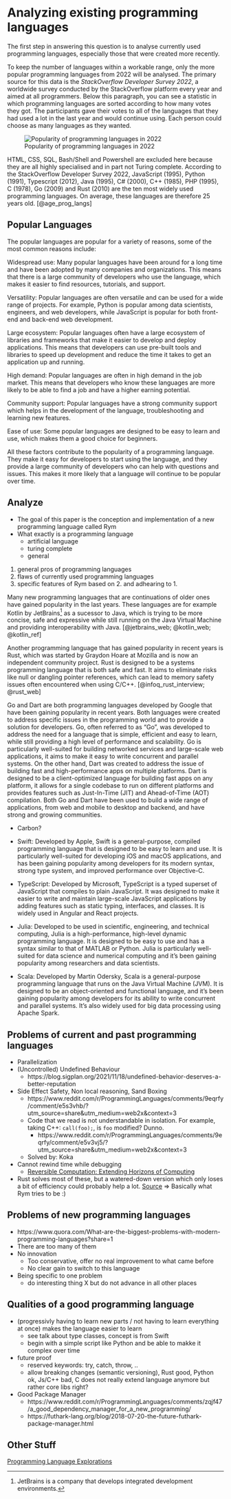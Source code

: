 # Analyzing existing programming languages

The first step in answering this question is to analyse currently used programming languages,
especially those that were created more recently.

To keep the number of languages within a workable range, only the more popular programming languages from 2022 will be analysed.
The primary source for this data is the _StackOverflow Developer Survey 2022_,
a worldwide survey conducted by the StackOverflow platform every year and aimed at all programmers.
Below this paragraph, you can see a statistic in which programming languages are sorted according to how many votes they got.
The participants gave their votes to all of the languages that they had used a lot in the last year and would continue using.
Each person could choose as many languages as they wanted.

![Popularity of programming languages in 2022](../data/stackoverflow-survey-2022.png){#fig-fig-so-survey}

HTML, CSS, SQL, Bash/Shell and Powershell are excluded here because they are all highly specialised and in part not Turing complete.
According to the StackOverflow Developer Survey 2022, JavaScript (1995), Python (1991), Typescript (2012), Java (1995), C# (2000),
C++ (1985), PHP (1995), C (1978), Go (2009) and Rust (2010) are the ten most widely used programming languages.
On average, these languages are therefore 25 years old.
[@age_prog_langs]

## Popular Languages

The popular languages are popular for a variety of reasons, some of the most common reasons include:

Widespread use:
Many popular languages have been around for a long time and have been adopted by many companies and organizations. This means that there is a large community of developers who use the language, which makes it easier to find resources, tutorials, and support.

Versatility:
Popular languages are often versatile and can be used for a wide range of projects. For example, Python is popular among data scientists, engineers, and web developers, while JavaScript is popular for both front-end and back-end web development.

Large ecosystem:
Popular languages often have a large ecosystem of libraries and frameworks that make it easier to develop and deploy applications. This means that developers can use pre-built tools and libraries to speed up development and reduce the time it takes to get an application up and running.

High demand:
Popular languages are often in high demand in the job market. This means that developers who know these languages are more likely to be able to find a job and have a higher earning potential.

Community support:
Popular languages have a strong community support which helps in the development of the language, troubleshooting and learning new features.

Ease of use:
Some popular languages are designed to be easy to learn and use, which makes them a good choice for beginners.

All these factors contribute to the popularity of a programming language. They make it easy for developers to start using the language, and they provide a large community of developers who can help with questions and issues. This makes it more likely that a language will continue to be popular over time.


## Analyze

- The goal of this paper is the conception and implementation of a new programming language called Rym
- What exactly is a programming language
  - artificial language
  - turing complete
  - general

1. general pros of programming languages
2. flaws of currently used programming languages
3. specific features of Rym based on 2. and adhearing to 1.

Many new programming languages that are continuations of older ones have gained popularity in the last years.
These languages are for example Kotlin by JetBrains^[JetBrains is a company that develops integrated development environments.] as a sucessor to Java,
which is trying to be more concise, safe and expressive while still running on the Java Virtual Machine and providing interoperability with Java.
[@jetbrains_web; @kotlin_web; @kotlin_ref]

Another programming language that has gained popularity in recent years is Rust,
which was started by Graydon Hoare at Mozilla and is now an independent community project.
Rust is designed to be a systems programming language that is both safe and fast.
It aims to eliminate risks like null or dangling pointer references, which can lead to memory safety issues often encountered when using C/C++.
[@infoq_rust_interview; @rust_web]

Go and Dart are both programming languages developed by Google that have been gaining popularity in recent years.
Both languages were created to address specific issues in the programming world and to provide a solution for developers.
Go, often referred to as "Go", was developed to address the need for a language that is simple,
efficient and easy to learn, while still providing a high level of performance and scalability.
Go is particularly well-suited for building networked services and large-scale web applications,
it aims to make it easy to write concurrent and parallel systems.
On the other hand, Dart was created to address the issue of building fast and high-performance apps on multiple platforms.
Dart is designed to be a client-optimized language for building fast apps on any platform,
it allows for a single codebase to run on different platforms and provides features such as Just-In-Time (JIT) and Ahead-of-Time (AOT) compilation.
Both Go and Dart have been used to build a wide range of applications,
from web and mobile to desktop and backend, and have strong and growing communities.

- Carbon?

- Swift: Developed by Apple, Swift is a general-purpose, compiled programming language that is designed to be easy to learn and use. It is particularly well-suited for developing iOS and macOS applications, and has been gaining popularity among developers for its modern syntax, strong type system, and improved performance over Objective-C.

- TypeScript: Developed by Microsoft, TypeScript is a typed superset of JavaScript that compiles to plain JavaScript. It was designed to make it easier to write and maintain large-scale JavaScript applications by adding features such as static typing, interfaces, and classes. It is widely used in Angular and React projects.

- Julia: Developed to be used in scientific, engineering, and technical computing, Julia is a high-performance, high-level dynamic programming language. It is designed to be easy to use and has a syntax similar to that of MATLAB or Python. Julia is particularly well-suited for data science and numerical computing and it's been gaining popularity among researchers and data scientists.

- Scala: Developed by Martin Odersky, Scala is a general-purpose programming language that runs on the Java Virtual Machine (JVM). It is designed to be an object-oriented and functional language, and it's been gaining popularity among developers for its ability to write concurrent and parallel systems. It's also widely used for big data processing using Apache Spark.

## Problems of current and past programming languages

- Parallelization
- (Uncontrolled) Undefined Behaviour
  - https://blog.sigplan.org/2021/11/18/undefined-behavior-deserves-a-better-reputation
- Side Effect Safety, Non local reasoning, Sand Boxing
  - https://www.reddit.com/r/ProgrammingLanguages/comments/9eqrfy/comment/e5s3vhb/?utm_source=share&utm_medium=web2x&context=3
  - Code that we read is not understandable in isolation. For example, taking C++: `call(foo);`, is `foo` modified? Dunno.
    - https://www.reddit.com/r/ProgrammingLanguages/comments/9eqrfy/comment/e5v3vj5/?utm_source=share&utm_medium=web2x&context=3
  - Solved by: Koka
- Cannot rewind time while debugging
  - [Reversible Computation: Extending Horizons of Computing](https://link.springer.com/content/pdf/10.1007/978-3-030-47361-7.pdf)
- Rust solves most of these, but a watered-down version which only loses a bit of efficiency could probably help a lot. [Source](https://www.reddit.com/r/ProgrammingLanguages/comments/9eqrfy/comment/e5v3vj5/?utm_source=share&utm_medium=web2x&context=3) => Basically what Rym tries to be :)

## Problems of new programming languages

- https://www.quora.com/What-are-the-biggest-problems-with-modern-programming-languages?share=1
- There are too many of them
- No innovation
  - Too conservative, offer no real improvement to what came before
  - No clear gain to switch to this language
- Being specific to one problem
  - do interesting thing X but do not advance in all other places

## Qualities of a good programming language

- (progressivly having to learn new parts / not having to learn everything at once) makes the language easier to learn
  - see talk about type classes, concept is from Swift
  - begin with a simple script like Python and be able to makke it complex over time
- future proof
  - reserved keywords: try, catch, throw, ..
  - allow breaking changes (semantic versioning), Rust good, Python ok, Js/C++ bad, C does not really extend language anymore but rather core libs right?
- Good Package Manager
  - https://www.reddit.com/r/ProgrammingLanguages/comments/zqjf47/a_good_dependency_manager_for_a_new_programming/
  - https://futhark-lang.org/blog/2018-07-20-the-future-futhark-package-manager.html


## Other Stuff

[Programming Language Explorations](https://rtoal.github.io/ple)
